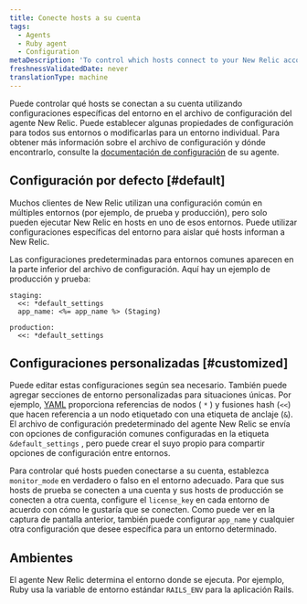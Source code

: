 ```yaml
---
title: Conecte hosts a su cuenta
tags:
  - Agents
  - Ruby agent
  - Configuration
metaDescription: 'To control which hosts connect to your New Relic account, use environment-specific settings in your Ruby agent''s config file.'
freshnessValidatedDate: never
translationType: machine
---
```


Puede controlar qué hosts se conectan a su cuenta utilizando configuraciones específicas del entorno en el archivo de configuración del agente New Relic. Puede establecer algunas propiedades de configuración para todos sus entornos o modificarlas para un entorno individual. Para obtener más información sobre el archivo de configuración y dónde encontrarlo, consulte la [documentación de configuración](/docs/site/configuring-the-agent) de su agente.

## Configuración por defecto [#default]

Muchos clientes de New Relic utilizan una configuración común en múltiples entornos (por ejemplo, de prueba y producción), pero solo pueden ejecutar New Relic en hosts en uno de esos entornos. Puede utilizar configuraciones específicas del entorno para aislar qué hosts informan a New Relic.

Las configuraciones predeterminadas para entornos comunes aparecen en la parte inferior del archivo de configuración. Aquí hay un ejemplo de producción y prueba:

```
staging:
  <<: *default_settings
  app_name: <%= app_name %> (Staging)

production:
  <<: *default_settings
```

## Configuraciones personalizadas [#customized]

Puede editar estas configuraciones según sea necesario. También puede agregar secciones de entorno personalizadas para situaciones únicas. Por ejemplo, [YAML](http://en.wikipedia.org/wiki/YAML%23Data_merge_and_references "El enlace se abre en una ventana nueva.") proporciona referencias de nodos ( `*` ) y fusiones hash (`<<`) que hacen referencia a un nodo etiquetado con una etiqueta de anclaje (`&`). El archivo de configuración predeterminado del agente New Relic se envía con opciones de configuración comunes configuradas en la etiqueta `&default_settings` , pero puede crear el suyo propio para compartir opciones de configuración entre entornos.

Para controlar qué hosts pueden conectarse a su cuenta, establezca `monitor_mode` en verdadero o falso en el entorno adecuado. Para que sus hosts de prueba se conecten a una cuenta y sus hosts de producción se conecten a otra cuenta, configure el `license_key` en cada entorno de acuerdo con cómo le gustaría que se conecten. Como puede ver en la captura de pantalla anterior, también puede configurar `app_name` y cualquier otra configuración que desee específica para un entorno determinado.

## Ambientes

El agente New Relic determina el entorno donde se ejecuta. Por ejemplo, Ruby usa la variable de entorno estándar `RAILS_ENV` para la aplicación Rails.
